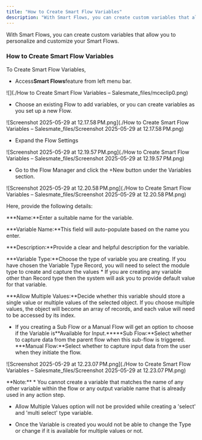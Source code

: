 ```yaml
---
title: "How to Create Smart Flow Variables"
description: "With Smart Flows, you can create custom variables that allow you to personalize and customize your Smart Flows."
---
```


With Smart Flows, you can create custom variables that allow you to personalize and customize your Smart Flows.

### How to Create Smart Flow Variables

To Create Smart Flow Variables,

- Access**Smart Flows**feature from left menu bar.

![](./How to Create Smart Flow Variables – Salesmate_files/mceclip0.png)

- Choose an existing Flow to add variables, or you can create variables as you set up a new Flow.

![Screenshot 2025-05-29 at 12.17.58 PM.png](./How to Create Smart Flow Variables – Salesmate_files/Screenshot 2025-05-29 at 12.17.58 PM.png)

- Expand the Flow Settings

![Screenshot 2025-05-29 at 12.19.57 PM.png](./How to Create Smart Flow Variables – Salesmate_files/Screenshot 2025-05-29 at 12.19.57 PM.png)

- Go to the Flow Manager and click the +New button under the Variables section.

![Screenshot 2025-05-29 at 12.20.58 PM.png](./How to Create Smart Flow Variables – Salesmate_files/Screenshot 2025-05-29 at 12.20.58 PM.png)

Here, provide the following details:

**\*Name:**Enter a suitable name for the variable.

**\*Variable Name:**This field will auto-populate based on the name you enter.

**\*Description:**Provide a clear and helpful description for the variable.

**\*Variable Type:**Choose the type of variable you are creating. If you have chosen the Variable Type Record, you will need to select the module type to create and capture the values \* If you are creating any variable other than Record type then the system will ask you to provide default value for that variable.

**\*Allow Multiple Values:**Decide whether this variable should store a single value or multiple values of the selected object. If you choose multiple values, the object will become an array of records, and each value will need to be accessed by its index.

- If you creating a Sub Flow or a Manual Flow will get an option to choose if the Variable is**Available for Input.\*\*\***Sub Flow:**Select whether to capture data from the parent flow when this sub-flow is triggered. \***Manual Flow:\*\*Select whether to capture input data from the user when they initiate the flow.

![Screenshot 2025-05-29 at 12.23.07 PM.png](./How to Create Smart Flow Variables – Salesmate_files/Screenshot 2025-05-29 at 12.23.07 PM.png)

<Note>
**Note:**
*   You cannot create a variable that matches the name of any other variable within the flow or any output variable name that is already used in any action step.

- Allow Multiple Values option will not be provided while creating a 'select' and 'multi select' type variable.

- Once the Variable is created you would not be able to change the Type or change if it is available for multiple values or not.

</Note>
